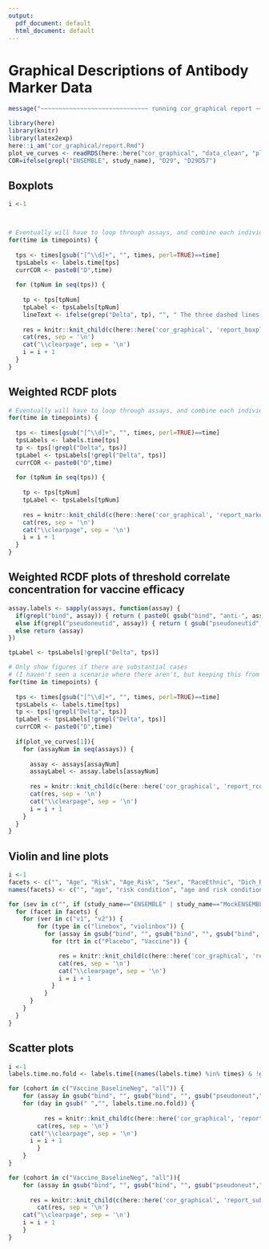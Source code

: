 ```yaml
---
output:
  pdf_document: default
  html_document: default
---
```

#  Graphical Descriptions of Antibody Marker Data {#ab-grapical}

```r
message("~~~~~~~~~~~~~~~~~~~~~~~~~~~~~~ running cor_graphical report ~~~~~~~~~~~~~~~~~~~~~~~~~~~~")
```


```r
library(here)
library(knitr)
library(latex2exp)
here::i_am("cor_graphical/report.Rmd")
plot_ve_curves <- readRDS(here::here("cor_graphical", "data_clean", "plot_ve_curves.rds"))
COR=ifelse(grepl("ENSEMBLE", study_name), "D29", "D29D57")
```

## Boxplots

```r
i <-1



# Eventually will have to loop through assays, and combine each individual assay's boxplots into one figure
for(time in timepoints) {
  
  tps <- times[gsub("[^\\d]+", "", times, perl=TRUE)==time]
  tpsLabels <- labels.time[tps]
  currCOR <- paste0("D",time)
  
  for (tpNum in seq(tps)) {
    
    tp <- tps[tpNum]
    tpLabel <- tpsLabels[tpNum]
    lineText <- ifelse(grep("Delta", tp), "", " The three dashed lines in each figure are ULOQ, LLOQ, and LLOD, from top to bottom respectively.")
    
    res = knitr::knit_child(c(here::here('cor_graphical', 'report_boxplots.Rmd')), quiet = TRUE)
    cat(res, sep = '\n')
    cat("\\clearpage", sep = '\n')
    i = i + 1
  }
}

```


## Weighted RCDF plots

```r

# Eventually will have to loop through assays, and combine each individual assay's RCDFs into one figure
for(time in timepoints) {
  
  tps <- times[gsub("[^\\d]+", "", times, perl=TRUE)==time]
  tpsLabels <- labels.time[tps]
  tp <- tps[!grepl("Delta", tps)]
  tpLabel <- tpsLabels[!grepl("Delta", tps)]
  currCOR <- paste0("D",time)
  
  for (tpNum in seq(tps)) {
    
    tp <- tps[tpNum]
    tpLabel <- tpsLabels[tpNum]
    
    res = knitr::knit_child(c(here::here('cor_graphical', 'report_marker_rcdf.Rmd')), quiet = TRUE)
    cat(res, sep = '\n')
    cat("\\clearpage", sep = '\n')
    i = i + 1
  }
}

```


## Weighted RCDF plots of threshold correlate concentration for vaccine efficacy

```r

assay.labels <- sapply(assays, function(assay) {
  if(grepl("bind", assay)) { return ( paste0( gsub("bind", "anti-", assay), " binding Ab") ) } 
  else if(grepl("pseudoneutid", assay)) { return ( gsub("pseudoneutid", "PsV-nAb ID", assay) ) } 
  else return (assay)
})

tpLabel <- tpsLabels[!grepl("Delta", tps)]

# Only show figures if there are substantial cases
# (I haven't seen a scenario where there aren't, but keeping this from Kendrick)
for(time in timepoints) {
  
  tps <- times[gsub("[^\\d]+", "", times, perl=TRUE)==time]
  tpsLabels <- labels.time[tps]
  tp <- tps[!grepl("Delta", tps)]
  tpLabel <- tpsLabels[!grepl("Delta", tps)]
  currCOR <- paste0("D",time)
  
  if(plot_ve_curves[1]){
    for (assayNum in seq(assays)) {
      
      assay <- assays[assayNum]
      assayLabel <- assay.labels[assayNum]
      
      res = knitr::knit_child(c(here::here('cor_graphical', 'report_rcdf.Rmd')), quiet = TRUE)
      cat(res, sep = '\n')
      cat("\\clearpage", sep = '\n')
      i = i + 1
    }
  }
}

```


<!-- ## Spaghetti plots -->

<!-- ```{r, fig.cap = "Spaghetti Plots of Marker Trajectory: vaccine arm"} -->
<!-- include_graphics(here("cor_graphical", "figs", paste0("spaghetti_plot_trt_", study_name, ".png"))) -->
<!-- ``` -->


\clearpage
## Violin and line plots

```r
i <-1
facets <- c("", "Age", "Risk", "Age_Risk", "Sex", "RaceEthnic", "Dich_RaceEthnic")
names(facets) <- c("", "age", "risk condition", "age and risk condition", "sex assigned at birth", "race and ethnic group", "dichotomous classification of race and ethnic group")

for (sev in c("", if (study_name=="ENSEMBLE" | study_name=="MockENSEMBLE") "severe")){
  for (facet in facets) {
  	for (ver in c("v1", "v2")) {
  		for (type in c("linebox", "violinbox")) {
  		  for (assay in gsub("bind", "", gsub("bind", "", gsub("bind", "", gsub("pseudoneut","pnAb_", assays))))) {
  		    for (trt in c("Placebo", "Vaccine")) {

  		      res = knitr::knit_child(c(here::here('cor_graphical', 'report_sub1.Rmd')), quiet = TRUE)
  		      cat(res, sep = '\n')
  		      cat("\\clearpage", sep = '\n')
  		      i = i + 1
  		    }
  		  }
      }
  	}
  }
}

```


## Scatter plots

```r
i <-1
labels.time.no.fold <- labels.time[(names(labels.time) %in% times) & !grepl("fold-rise", labels.time)]

for (cohort in c("Vaccine_BaselineNeg", "all")) {
	for (assay in gsub("bind", "", gsub("bind", "", gsub("pseudoneut","pnAb_", assays)))) {
    for (day in gsub(" ","", labels.time.no.fold)) {
      
		  res = knitr::knit_child(c(here::here('cor_graphical', 'report_sub2.Rmd')), quiet = TRUE)
  		cat(res, sep = '\n')
      cat("\\clearpage", sep = '\n')
      i = i + 1
		} 
	}
}

for (cohort in c("Vaccine_BaselineNeg", "all")){
	for (assay in gsub("bind", "", gsub("bind", "", gsub("pseudoneut","pnAb_", assays)))){
		
	  res = knitr::knit_child(c(here::here('cor_graphical', 'report_sub3.Rmd')), quiet = TRUE)
		cat(res, sep = '\n')
    cat("\\clearpage", sep = '\n')
    i = i + 1
	}
}
```
